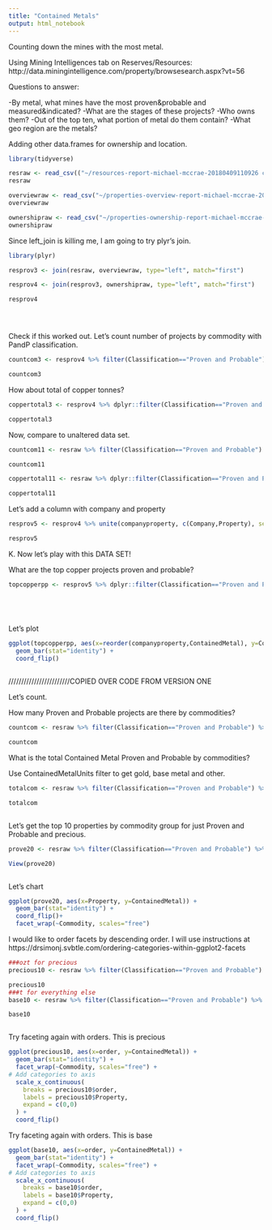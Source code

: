 ```yaml
---
title: "Contained Metals"
output: html_notebook
---
```


Counting down the mines with the most metal. 

Using Mining Intelligences tab on Reserves/Resources: http://data.miningintelligence.com/property/browsesearch.aspx?vt=56

Questions to answer: 

-By metal, what mines have the most proven&probable and measured&indicated? 
-What are the stages of these projects? 
-Who owns them? 
-Out of the top ten, what portion of metal do them contain? 
-What geo region are the metals? 

Adding other data.frames for ownership and location. 



```r

library(tidyverse)

resraw <- read_csv(("~/resources-report-michael-mccrae-20180409110926 contained metals apr 2018 no ampersand.csv"))
resraw

overviewraw <- read_csv("~/properties-overview-report-michael-mccrae-20180409140956 overview property.csv")
overviewraw

ownershipraw <- read_csv("~/properties-ownership-report-michael-mccrae-20180409141032 ownership.csv")
ownershipraw


```


Since left_join is killing me, I am going to try plyr's join. 


```r

library(plyr)

resprov3 <- join(resraw, overviewraw, type="left", match="first")

resprov4 <- join(resprov3, ownershipraw, type="left", match="first")

resprov4





```


Check if this worked out. Let's count number of projects by commodity with PandP classification. 

```r

countcom3 <- resprov4 %>% filter(Classification=="Proven and Probable") %>% dplyr::count(Commodity) %>% arrange(desc(n))

countcom3


```

How about total of copper tonnes? 

```r

coppertotal3 <- resprov4 %>% dplyr::filter(Classification=="Proven and Probable") %>% dplyr::filter(Commodity=="Copper") %>% summarise(TotalCommodity=sum(ContainedMetal))

coppertotal3

```



Now, compare to unaltered data set. 


```r

countcom11 <- resraw %>% filter(Classification=="Proven and Probable") %>% dplyr::count(Commodity) %>% arrange(desc(n))

countcom11

coppertotal11 <- resraw %>% dplyr::filter(Classification=="Proven and Probable") %>% dplyr::filter(Commodity=="Copper") %>% summarise(TotalCommodity=sum(ContainedMetal))

coppertotal11


```


Let's add a column with company and property


```r

resprov5 <- resprov4 %>% unite(companyproperty, c(Company,Property), sep="'s ", remove=FALSE)

resprov5

```



K. Now let's play with this DATA SET!

What are the top copper projects proven and probable?

```r

topcopperpp <- resprov5 %>% dplyr::filter(Classification=="Proven and Probable") %>% dplyr::filter(Commodity=="Gold") %>% dplyr::top_n(20, ContainedMetal)






```


Let's plot

```r

ggplot(topcopperpp, aes(x=reorder(companyproperty,ContainedMetal), y=ContainedMetal)) +
  geom_bar(stat="identity") +
  coord_flip()
 


```











////////////////////////COPIED OVER CODE FROM VERSION ONE


Let's count. 

How many Proven and Probable projects are there by commodities? 


```r

countcom <- resraw %>% filter(Classification=="Proven and Probable") %>% count(Commodity) %>% arrange(desc(n))

countcom


```




What is the total Contained Metal Proven and Probable by commodities? 

Use ContainedMetalUnits filter to get gold, base metal and other. 

```r

totalcom <- resraw %>% filter(Classification=="Proven and Probable") %>% filter(ContainedMetalUnits=="ozt") %>% group_by(Commodity) %>% summarise(TotalCommodity=sum(ContainedMetal)) %>% arrange(desc(TotalCommodity))

totalcom



```



Let's get the top 10 properties by commodity group for just Proven and Probable and precious. 

```r

prove20 <- resraw %>% filter(Classification=="Proven and Probable") %>% filter(ContainedMetalUnits=="ozt") %>% select(Property, Commodity, ContainedMetal) %>% group_by(Commodity) %>% top_n(10, ContainedMetal)

View(prove20)



```

Let's chart


```r

ggplot(prove20, aes(x=Property, y=ContainedMetal)) +
  geom_bar(stat="identity") +
  coord_flip()+
  facet_wrap(~Commodity, scales="free")


```


I would like to order facets by descending order. I will use instructions at https://drsimonj.svbtle.com/ordering-categories-within-ggplot2-facets

```r


###ozt for precious
precious10 <- resraw %>% filter(Classification=="Proven and Probable") %>% filter(ContainedMetalUnits=="ozt") %>% select(Property, Commodity, ContainedMetal)  %>% group_by(Commodity) %>% top_n(10, ContainedMetal) %>% ungroup() %>% arrange(Commodity, ContainedMetal) %>% mutate(order=row_number())

precious10
###t for everything else
base10 <- resraw %>% filter(Classification=="Proven and Probable") %>% filter(ContainedMetalUnits=="t") %>% select(Property, Commodity, ContainedMetal)  %>% group_by(Commodity) %>% top_n(10, ContainedMetal) %>% ungroup() %>% arrange(Commodity, ContainedMetal) %>% mutate(order=row_number())

base10



```


Try faceting again with orders. This is precious 

```r

ggplot(precious10, aes(x=order, y=ContainedMetal)) +
  geom_bar(stat="identity") +
  facet_wrap(~Commodity, scales="free") +
# Add categories to axis
  scale_x_continuous(
    breaks = precious10$order,
    labels = precious10$Property,
    expand = c(0,0)
  ) +
  coord_flip()

```





Try faceting again with orders. This is base 

```r

ggplot(base10, aes(x=order, y=ContainedMetal)) +
  geom_bar(stat="identity") +
  facet_wrap(~Commodity, scales="free") +
# Add categories to axis
  scale_x_continuous(
    breaks = base10$order,
    labels = base10$Property,
    expand = c(0,0)
  ) +
  coord_flip()

```
